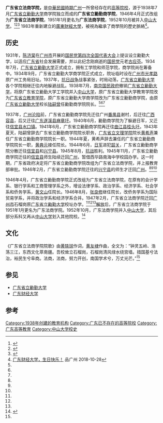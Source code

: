 '''广东省立法商学院，'''是[[中華民國大陸時期|中華民國時期]][[广州|广州]]一所曾经存在的[[高等院校|高等院校]]，源于1938年7月[[广东省立勷勤大学|广东省立勷勤大学]]商学院独立而成的'''广东省立勷勤商学院'''，1946年4月正式改组为'''广东省立法商学院'''，1951年1月更名为'''广东法商学院'''，1952年10月被并入[[中山大学|中山大学]]。<ref name=":0">{{Cite book|title=广州文史·第五十二辑·羊城杏坛忆旧|publisher=广东人民出版社|year=1997|isbn=|location=广州|pages=|url=http://www.gzzxws.gov.cn/gzws/gzws/ml/52/200809/t20080916_7933_2.htm|author1=林克明|author2=蔡桐坡|work=省立勷勤大学|language=zh-cn}}</ref><ref name=":1">{{Cite book|title=广州文史资料专辑·第三十二辑·广州近百年教育史料|author1=曹思彬|author2=林维熊|author3=张至|publisher=广东人民出版社|year=1983|isbn=|location=广州|pages=|url=http://www.gzzxws.gov.cn/gzws/gzws/ml/32/200808/t20080816_1152_9.htm|work=广东省立法商学院|chapter=第五章：高等教育|access-date=2020-08-17|archive-date=2020-09-02|archive-url=https://web.archive.org/web/20200902212528/http://www.gzzxws.gov.cn/gzws/gzws/ml/32/200808/t20080816_1152_9.htm|dead-url=no}}</ref><ref name=":2">{{Cite book|title=广东省立法商学院校史|author=广东省立法商学院校友会|publisher=广东省非营利性出版物|year=2005|isbn=|location=广州|pages=|first=|language=zh-cn}}</ref> 1983年重新建立的[[廣東財經大學|廣東財經大學]]，被視為繼承了商學院的歷史脈絡<ref>[https://www.sohu.com/a/271761912_100165971 广东财经大学，生日快乐！] {{Wayback|url=https://www.sohu.com/a/271761912_100165971 |date=20200831185230 }}  品广州 2018-10-28</ref>。

== 历史 ==
1931年，[[陈济棠|陈济棠]]在[[广州市|广州市]]开展的[[国民党第四次全国代表大会|国民党第四次全国代表大会]]上提议设立勷勤大学，以适应[[广东省|广东省]]社会发展需要，并以此纪念刚病逝的[[国民党|国民党]]元老[[古应芬|古应芬]]。1934年7月，[[广东省立勷勤大学|广东省立勷勤大学]]正式成立，拥有工学院和师范学院，商学院尚在筹备中。1934年9月，广东省立勷勤大学商学院正式成立，院址临时设在[[广州市|广州市]][[光孝路|光孝路]]原广州工务局旧址。1937年，[[抗日战争|抗日战争]]战事紧张，时局动荡，[[广东省立勷勤大学|广东省立勷勤大学]]各个学院相继迁往内地躲避战乱。1938年7月，[[南京国民政府|南京国民政府]]撤销[[广东省立勷勤大学|广东省立勷勤大学]]，将原广东省立勷勤大学工学院并入[[中山大学|中山大学]]，原广东省立勷勤大学教育学院改为[[广东省立教育学院|广东省立教育学院]]，原广东省立勷勤大学商学院改为广东省立勷勤商学院，由原[[广东省立勷勤大学|广东省立勷勤大学]]校长[[陆嗣曾|陆嗣曾]]任勷勤商学院院长。<ref name=":0" /><ref name=":1" /><ref name=":2" />

1937年，[[廣州戰役_(1938年)|广州沦陷]]前，广东省立勷勤商学院先迁往广州[[番禺县|番禺县]]谢村，后迁往[[广西|广西]][[容县|容县]]，后又迁往[[广东|广东]][[遂溪县|遂溪县]][[麻章镇|麻章圩]]。1940年6月，勷勤商学院为了躲避日军，又迁往[[信宜县|信宜县]][[水口镇|水口镇]]。1941年6月，广东省立勷勤商学院再迁往[[曲江县|曲江县]][[桂头镇|桂头圩]]。1943年夏天，陆嗣曾辞去广东省立勷勤商学院院长职务，[[广东省立文理学院|广东省立文理学院]]院长[[黄希声|黄希声]]兼任广东省立勷勤商学院院长一职。1944年夏，黄希声辞去兼任的广东省立勷勤商学院院长一职，[[黄典元|黄典元]]接任院长。1944年6月，[[日军|日军]]进犯[[韶关|韶关]]，广东省立勷勤商学院分散迁往[[信宜县|信宜县]]和[[兴宁市|兴宁县]]。1945年8月，[[抗战|抗战]]胜利。1945年11月，广东省立勷勤商学院迁往的[[信宜县|信宜县]]师生陆续迁回[[广州|广州]]，暂借西华路南海中学校园办学。这一时期，广东省政府决定将广东省立勷勤商学院改组为广东省立法商学院，并上报教育部审批。1946年2月，广东省立勷勤商学院迁往的[[兴宁市|兴宁县]]的师生才迁回[[广州|广州]]。<ref name=":0" /><ref name=":1" /><ref name=":2" />

1946年4月，广东省立勷勤商学院正式改组为广东省立法商学院，在原有的会计学系、银行学系和工商管理学系之外，增设法律学系、政治学系、经济学系、社会学系和侨务学系，[[黄文山|黄文山]]任院长。1946年8月，[[张良修|张良修]]继任院长，改侨务学系为国际贸易学系，并将政治学系和经济学系合并。1947年2月，广东省立法商学院迁回[[广州市|广州市]]石榴岗原[[广东省立勷勤大学|广东省立勷勤大学]]校址办学。<ref name=":0" /><ref name=":1" /><ref name=":2" />[[解放战争|解放]]后，广东省立法商学院于1951年1月更名为广东法商学院。1952年10月，广东法商学院并入[[中山大学|中山大学]]，其后部分系科又再从[[中山大学|中山大学]]划入其他院校。<ref>{{Cite book|title=广州文史资料选辑·第二十五辑|author1=莫擎天|author2=雷香庭|publisher=广东人民出版社|year=1982|isbn=|location=广州|pages=|url=http://www.gzzxws.gov.cn/gzws/gzws/ml/25/200809/t20080917_8863.htm|work=对《广东国民大学校史概略》一文的补充更正|access-date=2020-08-17|archive-date=2010-12-06|archive-url=https://web.archive.org/web/20101206105710/http://www.gzzxws.gov.cn/gzws/gzws/ml/25/200809/t20080917_8863.htm|dead-url=no}}</ref>

== 文化 ==
《广东省立法商学院院歌》由[[黄轶球|黄轶球]]作词，[[黄友棣|黄友棣]]作曲，全文为：“钟灵五岭、浩荡三江，东西文化萃南疆。吾校耸立石榴岗，石榴岗清风绿水绕宫墙。措国基兮法治，裕民生兮阜商。法商，法商，努力开创，南国学术兮，万丈光芒。”<ref name=":2" />

== 参见 ==
* [[广东省立勷勤大学|广东省立勷勤大学]]
* [[广东财经大学|广东财经大学]]

== 参考 ==
{{reflist}}

{{中山大学}}
{{中華民國大陸時期大專院校}}
{{Authority control}}

[[Category:1938年创建的教育机构|Category:1938年创建的教育机构]]
[[Category:广东已不存在的高等院校|Category:广东已不存在的高等院校]]
[[Category:广东高等教育|Category:广东高等教育]]
[[Category:中山大学校史|Category:中山大学校史]]